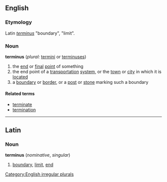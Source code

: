 ==English==
===Etymology===
Latin ''[[terminus#Latin|terminus]]'' "boundary", "limit".

===Noun===
'''terminus''' (''plural:'' [[termini]] or [[terminuses]])

#the [[end]] or [[final]] [[point]] of something
#the end point of a [[transportation]] [[system]], or the [[town]] or [[city]] in which it is [[located]]
#a [[boundary]] or [[border]], or a [[post]] or [[stone]] marking such a boundary

====Related terms====
*[[terminate]]
*[[termination]]

[[Category:English irregular plurals]]
----

==Latin==
===Noun===
'''terminus'''  (''nominative'', ''singular'')

#[[boundary]], [[limit]], [[end]]